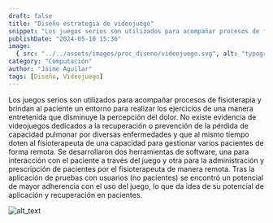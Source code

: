```yaml
---
draft: false
title: "Diseño estrategia de videojuego"
snippet: "Los juegos serios son utilizados para acompañar procesos de fisioterapia y brindan al paciente un entorno para realizar los ejercicios de una manera entretenida que disminuye la percepción del dolor."
publishDate: "2024-05-10 15:36"
image:
  { src: "../../assets/images/proc_diseno/videojuego.svg", alt: "typography" }
category: "Computación"
author: "Jaime Aguilar"
tags: [Diseño, Videojuego]
---
```


Los juegos serios son utilizados para acompañar procesos de fisioterapia y brindan al paciente un entorno para realizar los ejercicios de una manera entretenida que disminuye la percepción del dolor. No existe evidencia de videojuegos dedicados a la recuperación o prevención de la pérdida de capacidad pulmonar por diversas enfermedades y que al mismo tiempo doten al fisioterapeuta de una capacidad para gestionar varios pacientes de forma remota. Se desarrollaron dos herramientas de software, una para interacción con el paciente a través del juego y otra para la administración y prescripción de pacientes por el fisioterapeuta de manera remota. Tras la aplicación de pruebas con usuarios (no pacientes) se encontró un potencial de mayor adherencia con el uso del juego, lo que da idea de su potencial de aplicación y recuperación en pacientes.

![alt_text](/Blog/ProdDesign/Diseñoestrategiadevideojuego/image6.jpg "image_design_videogame")
